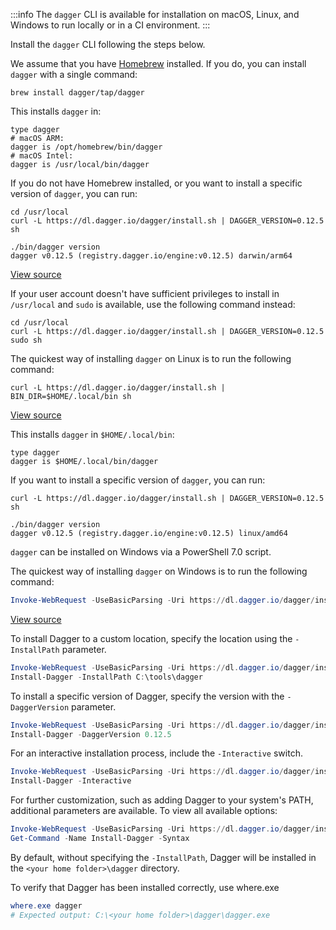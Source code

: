 
:::info
The `dagger` CLI is available for installation on macOS, Linux, and Windows to run locally or in a CI environment.
:::

Install the `dagger` CLI following the steps below.

<Tabs>
<TabItem value="macOS">

We assume that you have [Homebrew](https://brew.sh/) installed. If you do, you can install `dagger` with a single command:

```shell
brew install dagger/tap/dagger
```

This installs `dagger` in:

```shell
type dagger
# macOS ARM:
dagger is /opt/homebrew/bin/dagger
# macOS Intel:
dagger is /usr/local/bin/dagger
```

If you do not have Homebrew installed, or you want to install a specific version of `dagger`, you can run:

```shell
cd /usr/local
curl -L https://dl.dagger.io/dagger/install.sh | DAGGER_VERSION=0.12.5 sh

./bin/dagger version
dagger v0.12.5 (registry.dagger.io/engine:v0.12.5) darwin/arm64
```
[View source](https://github.com/dagger/dagger/blob/main/install.sh)

If your user account doesn't have sufficient privileges to install in `/usr/local` and `sudo` is available, use the following command instead:

```shell
cd /usr/local
curl -L https://dl.dagger.io/dagger/install.sh | DAGGER_VERSION=0.12.5 sudo sh
```

</TabItem>

<TabItem value="Linux">

The quickest way of installing `dagger` on Linux is to run the following command:

```shell
curl -L https://dl.dagger.io/dagger/install.sh | BIN_DIR=$HOME/.local/bin sh
```
[View source](https://github.com/dagger/dagger/blob/main/install.sh)

This installs `dagger` in `$HOME/.local/bin`:

```shell
type dagger
dagger is $HOME/.local/bin/dagger
```

If you want to install a specific version of `dagger`, you can run:

```shell
curl -L https://dl.dagger.io/dagger/install.sh | DAGGER_VERSION=0.12.5 sh

./bin/dagger version
dagger v0.12.5 (registry.dagger.io/engine:v0.12.5) linux/amd64
```

</TabItem>

<TabItem value="Windows">

`dagger` can be installed on Windows via a PowerShell 7.0 script.

The quickest way of installing `dagger` on Windows is to run the following command:

```powershell
Invoke-WebRequest -UseBasicParsing -Uri https://dl.dagger.io/dagger/install.ps1 | Invoke-Expression; Install-Dagger
```
[View source](https://github.com/dagger/dagger/blob/main/install.ps1)

To install Dagger to a custom location, specify the location using the `-InstallPath` parameter.

```powershell
Invoke-WebRequest -UseBasicParsing -Uri https://dl.dagger.io/dagger/install.ps1 | Invoke-Expression;
Install-Dagger -InstallPath C:\tools\dagger
```

To install a specific version of Dagger, specify the version with the `-DaggerVersion` parameter.

```powershell
Invoke-WebRequest -UseBasicParsing -Uri https://dl.dagger.io/dagger/install.ps1 | Invoke-Expression;
Install-Dagger -DaggerVersion 0.12.5
```

For an interactive installation process, include the `-Interactive` switch.

```powershell
Invoke-WebRequest -UseBasicParsing -Uri https://dl.dagger.io/dagger/install.ps1 | Invoke-Expression;
Install-Dagger -Interactive
```

For further customization, such as adding Dagger to your system's PATH, additional parameters are available. To view all available options:

```powershell
Invoke-WebRequest -UseBasicParsing -Uri https://dl.dagger.io/dagger/install.ps1 | Invoke-Expression;
Get-Command -Name Install-Dagger -Syntax
```

By default, without specifying the `-InstallPath`, Dagger will be installed in the `<your home folder>\dagger` directory.

To verify that Dagger has been installed correctly, use where.exe

```powershell
where.exe dagger
# Expected output: C:\<your home folder>\dagger\dagger.exe
```

</TabItem>

</Tabs>
